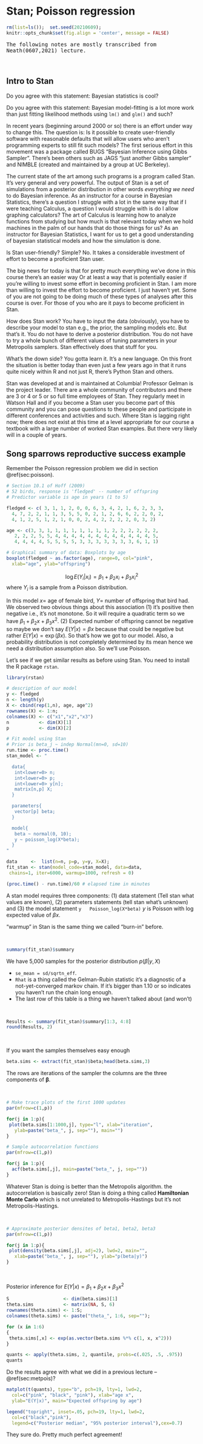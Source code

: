 
# Stan; Poisson regression

```r
rm(list=ls());  set.seed(20210609);  
knitr::opts_chunk$set(fig.align = 'center', message = FALSE)
```


<tt>The following notes are mostly transcribed from Neath(0607,2021) lecture.</tt>

<p>&nbsp;</p>

## Intro to Stan

Do you agree with this statement: Bayesian statistics is cool?

Do you agree with this statement: Bayesian model-fitting is a lot more work than just fitting likelihood methods using $\texttt{lm()}$ and $\texttt{glm()}$ and such?

In recent years (beginning around 2000 or so) there is an effort under way to change this. The question is: Is it possible to create user-friendly software with reasonable defaults that will allow users who aren't programming experts to still fit such models? The first serious effort in this movement was a package called BUGS "Bayesian Inference using Gibbs Sampler". There's been others such as JAGS "just another Gibbs sampler" and NIMBLE (created and maintained by a group at UC Berkeley).

The current state of the art among such programs is a program called Stan. It's very general and very powerful. The output of Stan is a set of simulations from a posterior distribution in other words *everything we need* to do Bayesian inference. As an instructor for a course in Bayesian Statistics, there's a question I struggle with a lot in the same way that if I were teaching Calculus, a question I would struggle with is do I allow graphing calculators? The art of Calculus is learning how to analyze functions from studying but how much is that relevant today when we hold machines in the palm of our hands that do those things for us? As an instructor for Bayesian Statistics, I want for us to get a good understanding of bayesian statistical models and how the simulation is done.

Is Stan user-friendly? Simple? No. It takes a considerable investment of effort to become a proficient Stan user.

The big news for today is that for pretty much everything we've done in this course there's an easier way Or at least a way that is potentially easier if you're willing to invest some effort in becoming proficient in Stan. I am more than willing to invest the effort to become proficient. I just haven't yet. Some of you are not going to be doing much of these types of analyses after this course is over. For those of you who are it pays to become proficient in Stan. 

How does Stan work? You have to input the data (obviously), you have to describe your model to stan e.g., the prior, the sampling models etc. But that's it. You do not have to derive a posterior distribution. You do not have to try a whole bunch of different values of tuning parameters in your Metropolis samplers. Stan effectively does that stuff for you. 

What's the down side? You gotta learn it. It's a new language. On this front the situation is better today than even just a few years ago in that it runs quite nicely within R and not just R, there's Python Stan and others.

Stan was developed at and is maintained at Columbia! Professor Gelman is the project leader. There are a whole community of contributors and there are 3 or 4 or 5 or so full time employees of Stan. They regularly meet in Watson Hall and if you become a Stan user you become part of this community and you can pose questions to these people and participate in different conferences and activities and such. Where Stan is lagging right now; there does not exist at this time at a level appropriate for our course a textbook with a large number of worked Stan examples. But there very likely will in a couple of years.


## Song sparrows reproductive success example

Remember the Poisson regression problem we did in section \@ref(sec:poisson). 

```r
# Section 10.1 of Hoff (2009)
# 52 birds, response is 'fledged' -- number of offspring
# Predictor variable is age in years (1 to 5)

fledged <- c( 3, 1, 1, 2, 0, 0, 6, 3, 4, 2, 1, 6, 2, 3, 3, 
  4, 7, 2, 2, 1, 1, 3, 5, 5, 0, 2, 1, 2, 6, 6, 2, 2, 0, 2, 
  4, 1, 2, 5, 1, 2, 1, 0, 0, 2, 4, 2, 2, 2, 2, 0, 3, 2)

age <- c(3, 3, 1, 1, 1, 1, 1, 1, 1, 1, 2, 2, 2, 2, 2, 2, 
   2, 2, 2, 5, 5, 4, 4, 4, 4, 4, 4, 4, 4, 4, 4, 4, 4, 5, 
   4, 4, 4, 4, 5, 5, 5, 5, 3, 3, 3, 3, 3, 3, 3, 6, 1, 1)
```

```r
# Graphical summary of data: Boxplots by age
boxplot(fledged ~ as.factor(age), range=0, col="pink", 
  xlab="age", ylab="offspring")
```


$$
\log E(Y_i|x_i) = \beta_1+\beta_2x_i+\beta_3x_i^2
$$
where $Y_i$ is a sample from a Poisson distribution.

In this model $x =$ age of female bird, $Y =$ number of offspring that bird had. We observed two obvious things about this association (1) it's positive then negative i.e., it's not monotone. So it will require a quadratic term so we have $\beta_1 + \beta_2x + \beta_3x^2.$ (2) Expected number of offspring cannot be negative so maybe we don't say $E(Y|x) = \beta x$ because that could be negative but rather $E(Y|x) = \exp( \beta x ).$ So that's how we got to our model. Also, a probability distribution is not completely determined by its mean hence we need a distribution assumption also. So we'll use Poisson. 

Let's see if we get similar results as before using Stan. You need to install the R package $\texttt{rstan}$.

```r
library(rstan)
```


```r
# description of our model
y <- fledged  
n <- length(y)
X <- cbind(rep(1,n), age, age^2)
rownames(X) <- 1:n;  
colnames(X) <- c("x1","x2","x3")
n           <- dim(X)[1]
p           <- dim(X)[2]
```


```r
# Fit model using Stan
# Prior is beta_j ~ indep Normal(mn=0, sd=10)
run.time <- proc.time()
stan_model <- "

  data{
   int<lower=0> n; 
   int<lower=0> p;
   int<lower=0> y[n]; 
   matrix[n,p] X;
  }

  parameters{
   vector[p] beta;
  }

  model{
   beta ~ normal(0, 10);
   y ~ poisson_log(X*beta);
  }
"
```


```r
data     <-  list(n=n, p=p, y=y, X=X);
fit_stan <- stan(model_code=stan_model, data=data, 
 chains=1, iter=6000, warmup=1000, refresh = 0) 

(proc.time() - run.time)/60 # elapsed time in minutes
```

A stan model requires three components: (1) data statement (Tell stan what values are known), (2) parameters statements (tell stan what's unknown) and (3) the model statement $\texttt{y ~ Poisson_log(X*beta)}$ $y$ is Poisson with log expected value of $\beta x$.

"warmup" in Stan is the same thing we called "burn-in" before.

<p>&nbsp;</p>

```r
summary(fit_stan)$summary
```

We have 5,000 samples for the posterior distribution $p(\beta | y, X)$ 

* $\texttt{se_mean = sd/sqrt{n_eff}}$. 
* $\texttt{Rhat}$ is a thing called the Gelman-Rubin statistic it's a diagnostic of a not-yet-converged markov chain. If it's bigger than 1.10 or so indicates you haven't run the chain long enough.
* The last row of this table is a thing we haven't talked about (and won't)


<p>&nbsp;</p>

```r
Results <- summary(fit_stan)$summary[1:3, 4:8]
round(Results, 2)
```


<p>&nbsp;</p>

If you want the samples themselves easy enough

```r
beta.sims <- extract(fit_stan)$beta;head(beta.sims,3)
```

The rows are iterations of the sampler the columns are the three components of $\boldsymbol\beta$.

<p>&nbsp;</p>

```r
# Make trace plots of the first 1000 updates
par(mfrow=c(1,p))

for(j in 1:p){ 
 plot(beta.sims[1:1000,j], type="l", xlab="iteration", 
   ylab=paste("beta_", j, sep=""), main="")
}
```

```r
# Sample autocorrelation functions
par(mfrow=c(1,p))

for(j in 1:p){
  acf(beta.sims[,j], main=paste("beta_", j, sep=""))
}
```

Whatever Stan is doing is better than the Metropolis algorithm. the autocorrelation is basically zero! Stan is doing a thing called **Hamiltonian Monte Carlo** which is not unrelated to Metropolis-Hastings but it's not Metropolis-Hastings.

<p>&nbsp;</p>

```r
# Approximate posterior densites of beta1, beta2, beta3
par(mfrow=c(1,p))

for(j in 1:p){ 
 plot(density(beta.sims[,j], adj=2), lwd=2, main="",
   xlab=paste("beta_", j, sep=""), ylab="p(beta|y)")
}
```

<p>&nbsp;</p>

Posterior inference for $E(Y|x) = \beta_1 + \beta_2x + \beta_3x^2$

```r
S                    <- dim(beta.sims)[1]
theta.sims           <- matrix(NA, S, 6)
rownames(theta.sims) <- 1:S;  
colnames(theta.sims) <- paste("theta_", 1:6, sep="");

for (x in 1:6)
{
 theta.sims[,x] <- exp(as.vector(beta.sims %*% c(1, x, x^2)))
}

quants <- apply(theta.sims, 2, quantile, probs=c(.025, .5, .975))
quants
```



Do the results agree with what we did in a previous lecture -- \@ref(sec:metpois)? 

```r
matplot(t(quants), type="b", pch=19, lty=1, lwd=2, 
  col=c("pink", "black", "pink"), xlab="age x", 
  ylab="E(Y|x)", main="Expected offspring by age")

legend("topright", inset=.05, pch=19, lty=1, lwd=2, 
  col=c("black","pink"), 
  legend=c("Posterior median", "95% posterior interval"),cex=0.7)
```

They sure do. Pretty much perfect agreement!








